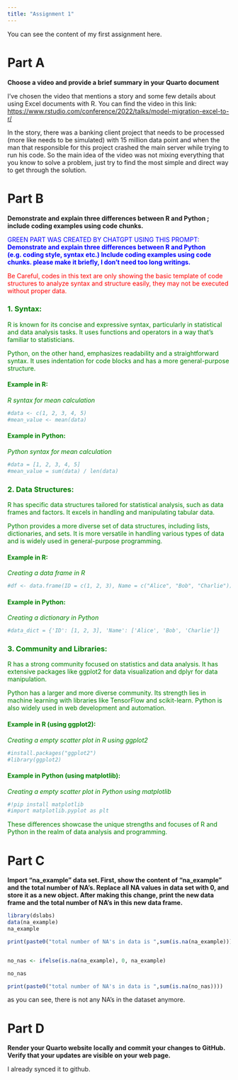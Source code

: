 ```yaml
---
title: "Assignment 1"
---
```


You can see the content of my first assignment here.

# **Part A**

**Choose a video and provide a brief summary in your Quarto document**

I've chosen the video that mentions a story and some few details about using Excel documents with R. You can find the video in this link: <https://www.rstudio.com/conference/2022/talks/model-migration-excel-to-r/>

In the story, there was a banking client project that needs to be processed (more like needs to be simulated) with 15 million data point and when the man that responsible for this project crashed the main server while trying to run his code. So the main idea of the video was not mixing everything that you know to solve a problem, just try to find the most simple and direct way to get through the solution.

# **Part B**

**Demonstrate and explain three differences between R and Python ; include coding examples using code chunks.**

::: {style="color:blue"}
GREEN PART WAS CREATED BY CHATGPT USING THIS PROMPT: **Demonstrate and explain three differences between R and Python (e.g. coding style, syntax etc.) Include coding examples using code chunks. please make it briefly, I don't need too long writings.**
:::

::: {style="color:red"}
Be Careful, codes in this text are only showing the basic template of code structures to analyze syntax and structure easily, they may not be executed without proper data.
:::

::: {style="color:green"}
### **1. Syntax:**

R is known for its concise and expressive syntax, particularly in statistical and data analysis tasks. It uses functions and operators in a way that's familiar to statisticians.

Python, on the other hand, emphasizes readability and a straightforward syntax. It uses indentation for code blocks and has a more general-purpose structure.

#### Example in R:

*R syntax for mean calculation*

```r
#data <- c(1, 2, 3, 4, 5)
#mean_value <- mean(data)
```

#### Example in Python:

*Python syntax for mean calculation*

```python
#data = [1, 2, 3, 4, 5]
#mean_value = sum(data) / len(data)
```

### **2. Data Structures:**

R has specific data structures tailored for statistical analysis, such as data frames and factors. It excels in handling and manipulating tabular data.

Python provides a more diverse set of data structures, including lists, dictionaries, and sets. It is more versatile in handling various types of data and is widely used in general-purpose programming.

#### Example in R:

*Creating a data frame in R*

```r
#df <- data.frame(ID = c(1, 2, 3), Name = c("Alice", "Bob", "Charlie"))
```

#### Example in Python:

*Creating a dictionary in Python*

```python
#data_dict = {'ID': [1, 2, 3], 'Name': ['Alice', 'Bob', 'Charlie']}
```

### **3. Community and Libraries:**

R has a strong community focused on statistics and data analysis. It has extensive packages like ggplot2 for data visualization and dplyr for data manipulation.

Python has a larger and more diverse community. Its strength lies in machine learning with libraries like TensorFlow and scikit-learn. Python is also widely used in web development and automation.

#### Example in R (using ggplot2):

*Creating a empty scatter plot in R using ggplot2*

```r
#install.packages("ggplot2")
#library(ggplot2)
```

#### Example in Python (using matplotlib):

*Creating a empty scatter plot in Python using matplotlib*

```python
#!pip install matplotlib
#import matplotlib.pyplot as plt
```

These differences showcase the unique strengths and focuses of R and Python in the realm of data analysis and programming.
:::

# **Part C**

**Import "na_example" data set. First, show the content of "na_example" and the total number of NA's. Replace all NA values in data set with 0, and store it as a new object. After making this change, print the new data frame and the total number of NA's in this new data frame.**

```r

library(dslabs)
data(na_example)
na_example

print(paste0("total number of NA's in data is ",sum(is.na(na_example))))


no_nas <- ifelse(is.na(na_example), 0, na_example)

no_nas

print(paste0("total number of NA's in data is ",sum(is.na(no_nas))))

```

<div>

as you can see, there is not any NA's in the dataset anymore.

</div>

# **Part D**

**Render your Quarto website locally and commit your changes to GitHub. Verify that your updates are visible on your web page.**

I already synced it to github.
